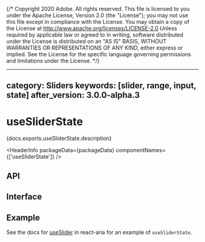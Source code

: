{/* Copyright 2020 Adobe. All rights reserved.
This file is licensed to you under the Apache License, Version 2.0 (the "License");
you may not use this file except in compliance with the License. You may obtain a copy
of the License at http://www.apache.org/licenses/LICENSE-2.0
Unless required by applicable law or agreed to in writing, software distributed under
the License is distributed on an "AS IS" BASIS, WITHOUT WARRANTIES OR REPRESENTATIONS
OF ANY KIND, either express or implied. See the License for the specific language
governing permissions and limitations under the License. */}



---
category: Sliders
keywords: [slider, range, input, state]
after_version: 3.0.0-alpha.3
---

# useSliderState

<PageDescription>{docs.exports.useSliderState.description}</PageDescription>

<HeaderInfo
  packageData={packageData}
  componentNames={['useSliderState']} />

## API

<FunctionAPI function={docs.exports.useSliderState} links={docs.links} />

## Interface

<ClassAPI links={docs.links} class={docs.links[docs.exports.useSliderState.return.id]} />

## Example

See the docs for [useSlider](/react-aria/useSlider.html) in react-aria for an example of `useSliderState`.

